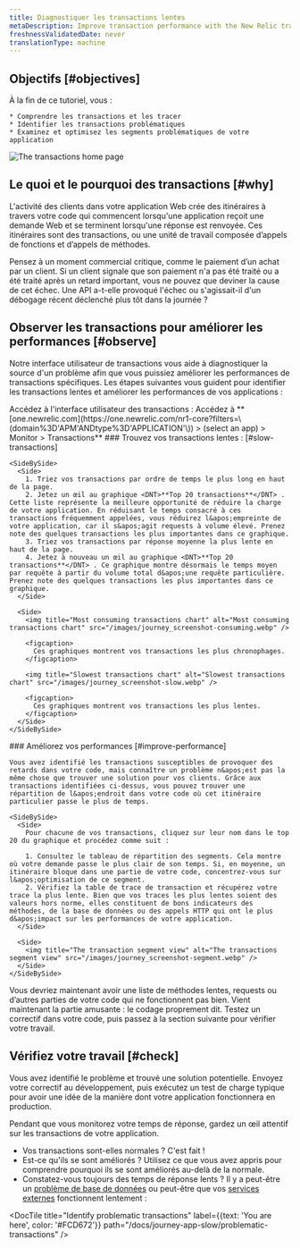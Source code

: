 ```yaml
---
title: Diagnostiquer les transactions lentes
metaDescription: Improve transaction performance with the New Relic transactions UI.
freshnessValidatedDate: never
translationType: machine
---
```


## Objectifs [#objectives]

<SideBySide>
  <Side>
    À la fin de ce tutoriel, vous :

    * Comprendre les transactions et les tracer
    * Identifier les transactions problématiques
    * Examinez et optimisez les segments problématiques de votre application
  </Side>

  <Side>
    <img title="Transaction home page" alt="The transactions home page" src="/images/journey_screenshot-intro.webp" />
  </Side>
</SideBySide>

## Le quoi et le pourquoi des transactions [#why]

L&apos;activité des clients dans votre application Web crée des itinéraires à travers votre code qui commencent lorsqu&apos;une application reçoit une demande Web et se terminent lorsqu&apos;une réponse est renvoyée. Ces itinéraires sont des transactions, ou une unité de travail composée d’appels de fonctions et d’appels de méthodes.

Pensez à un moment commercial critique, comme le paiement d’un achat par un client. Si un client signale que son paiement n&apos;a pas été traité ou a été traité après un retard important, vous ne pouvez que deviner la cause de cet échec. Une API a-t-elle provoqué l&apos;échec ou s&apos;agissait-il d&apos;un débogage récent déclenché plus tôt dans la journée ?

## Observer les transactions pour améliorer les performances [#observe]

Notre interface utilisateur de transactions vous aide à diagnostiquer la source d&apos;un problème afin que vous puissiez améliorer les performances de transactions spécifiques. Les étapes suivantes vous guident pour identifier les transactions lentes et améliorer les performances de vos applications :

<Steps>
  <Step>
    Accédez à l&apos;interface utilisateur des transactions : Accédez à <DNT>**[one.newrelic.com](https://one.newrelic.com/nr1-core?filters=\(domain%3D'APM'ANDtype%3D'APPLICATION'\)) &gt; (select an app) &gt; Monitor &gt; Transactions**</DNT>
  </Step>

  <Step>
    ### Trouvez vos transactions lentes : [#slow-transactions]

    <SideBySide>
      <Side>
        1. Triez vos transactions par ordre de temps le plus long en haut de la page.
        2. Jetez un œil au graphique <DNT>**Top 20 transactions**</DNT> . Cette liste représente la meilleure opportunité de réduire la charge de votre application. En réduisant le temps consacré à ces transactions fréquemment appelées, vous réduirez l&apos;empreinte de votre application, car il s&apos;agit requests à volume élevé. Prenez note des quelques transactions les plus importantes dans ce graphique.
        3. Triez vos transactions par réponse moyenne la plus lente en haut de la page.
        4. Jetez à nouveau un œil au graphique <DNT>**Top 20 transactions**</DNT> . Ce graphique montre désormais le temps moyen par requête à partir du volume total d&apos;une requête particulière. Prenez note des quelques transactions les plus importantes dans ce graphique.
      </Side>

      <Side>
        <img title="Most consuming transactions chart" alt="Most consuming transactions chart" src="/images/journey_screenshot-consuming.webp" />

        <figcaption>
          Ces graphiques montrent vos transactions les plus chronophages.
        </figcaption>

        <img title="Slowest transactions chart" alt="Slowest transactions chart" src="/images/journey_screenshot-slow.webp" />

        <figcaption>
          Ces graphiques montrent vos transactions les plus lentes.
        </figcaption>
      </Side>
    </SideBySide>
  </Step>

  <Step>
    ### Améliorez vos performances [#improve-performance]

    Vous avez identifié les transactions susceptibles de provoquer des retards dans votre code, mais connaître un problème n&apos;est pas la même chose que trouver une solution pour vos clients. Grâce aux transactions identifiées ci-dessus, vous pouvez trouver une répartition de l&apos;endroit dans votre code où cet itinéraire particulier passe le plus de temps.

    <SideBySide>
      <Side>
        Pour chacune de vos transactions, cliquez sur leur nom dans le top 20 du graphique et procédez comme suit :

        1. Consultez le tableau de répartition des segments. Cela montre où votre demande passe le plus clair de son temps. Si, en moyenne, un itinéraire bloque dans une partie de votre code, concentrez-vous sur l&apos;optimisation de ce segment.
        2. Vérifiez la table de trace de transaction et récupérez votre trace la plus lente. Bien que vos traces les plus lentes soient des valeurs hors norme, elles constituent de bons indicateurs des méthodes, de la base de données ou des appels HTTP qui ont le plus d&apos;impact sur les performances de votre application.
      </Side>

      <Side>
        <img title="The transaction segment view" alt="The transactions segment view" src="/images/journey_screenshot-segment.webp" />
      </Side>
    </SideBySide>
  </Step>

  <Step>
    Vous devriez maintenant avoir une liste de méthodes lentes, requests ou d’autres parties de votre code qui ne fonctionnent pas bien. Vient maintenant la partie amusante : le codage proprement dit. Testez un correctif dans votre code, puis passez à la section suivante pour vérifier votre travail.
  </Step>
</Steps>

## Vérifiez votre travail [#check]

Vous avez identifié le problème et trouvé une solution potentielle. Envoyez votre correctif au développement, puis exécutez un test de charge typique pour avoir une idée de la manière dont votre application fonctionnera en production.

Pendant que vous monitorez votre temps de réponse, gardez un œil attentif sur les transactions de votre application.

* Vos transactions sont-elles normales ? C&apos;est fait !
* Est-ce qu&apos;ils se sont améliorés ? Utilisez ce que vous avez appris pour comprendre pourquoi ils se sont améliorés au-delà de la normale.
* Constatez-vous toujours des temps de réponse lents ? Il y a peut-être un [problème de base de données](/docs/journey-app-slow/slow-database-queries) ou peut-être que vos [services externes]() fonctionnent lentement :

<DocTiles numbered>
  <DocTile title="Prepare to triage your application" path="/docs/journey-app-slow/root-causes" />

  <DocTile title="Identify problematic transactions" label={{text: 'You are here', color: '#FCD672'}} path="/docs/journey-app-slow/problematic-transactions" />
</DocTiles>

<DocTiles>
  <DocTile title="Identify slow database queries" number="3" path="/docs/journey-app-slow/slow-database-queries" />

  <DocTile title="Identify slow external services" number="4" path="/docs/journey-app-slow/external-services" />

  <DocTile title="Create performance benchmarks" number="5" path="/docs/journey-app-slow/create-benchmarks/" />
</DocTiles>
